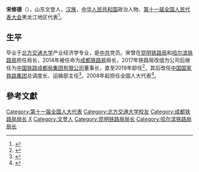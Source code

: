 '''宋修德'''（{{bd|1967年||}}），山东文登人，[[汉族|汉族]]，[[中华人民共和国|中华人民共和国]]政治人物、[[第十一届全国人民代表大会|第十一届全国人民代表大会]]黑龙江地区代表<ref>{{cite web|author=新华网|title=第十一届全国人大代表|url=http://news.xinhuanet.com/ziliao/2008-03/03/content_7708230.htm?node=36628|publisher=新华网|accessdate=2014-01-07|archive-date=2014-01-10|archive-url=https://web.archive.org/web/20140110211415/http://news.xinhuanet.com/ziliao/2008-03/03/content_7708230.htm?node=36628|dead-url=no}}</ref>。

==生平==
毕业于[[北方交通大学|北方交通大学]]产业经济学专业，是[[中共|中共]]党员。宋曾在[[昆明铁路局|昆明铁路局]]和[[哈尔滨铁路局|哈尔滨铁路局]]担任局长，2014年被任命为[[成都铁路局|成都铁路局]]局长，2017年铁路局改组为公司后继任为[[中国铁路成都局集团有限公司|中国铁路成都局集团有限公司]]董事长，直至2019年卸任<ref>{{cite news|url=http://finance.ifeng.com/a/20140904/13064688_0.shtml|title=铁总展开新一轮人事变动 三地铁路局局长履新|publisher=凤凰财经|date=2014-09-04|accessdate=2015-04-05|archive-date=2014-09-05|archive-url=https://web.archive.org/web/20140905112119/http://finance.ifeng.com/a/20140904/13064688_0.shtml|dead-url=no}}</ref>，其后改任[[中国国家铁路集团|中国国家铁路集团]]总调度长、运输部主任<ref>{{cite news|url=https://www.peoplerail.com/rail/show-2020-477582-1.html|title=国铁集团运输工作会议在京召开|work=[[人民铁道|人民铁道报]]|date=2022-01-07|accessdate=2022-04-03|archive-date=2022-01-07|archive-url=https://web.archive.org/web/20220107021758/https://www.peoplerail.com/rail/show-2020-477582-1.html}}</ref>。2008年起担任全国人大代表<ref>{{cite news|title=全国人大代表信息-宋修德|url=http://210.82.31.1:8084/delegate/viewDelegate.action?dbid=112386|accessdate=2013-04-05|newspaper=全国人大网|archive-url=https://web.archive.org/web/20140523225421/http://www.npc.gov.cn/delegate/viewDelegate.action?dbid=112386|archive-date=2014-05-23|dead-url=yes}}</ref>。

==參考文獻==
{{reflist}}

{{DEFAULTSORT:S}}
[[Category:第十一届全国人大代表|Category:第十一届全国人大代表]]
[[Category:北方交通大学校友|Category:北方交通大学校友]]
[[Category:成都铁路局局长|Category:成都铁路局局长]]
[[Category:宋姓|X]]
[[Category:文登人|Category:文登人]]
[[Category:昆明铁路局局长|Category:昆明铁路局局长]]
[[Category:哈尔滨铁路局局长|Category:哈尔滨铁路局局长]]